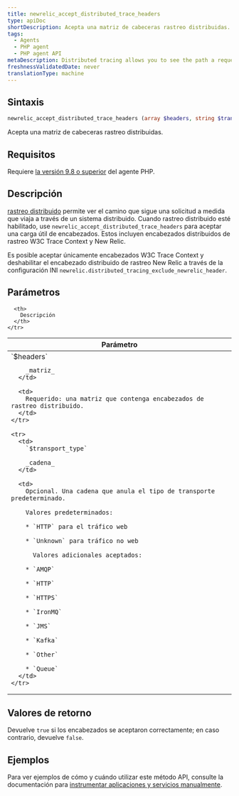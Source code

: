 ```yaml
---
title: newrelic_accept_distributed_trace_headers
type: apiDoc
shortDescription: Acepta una matriz de cabeceras rastreo distribuidas.
tags:
  - Agents
  - PHP agent
  - PHP agent API
metaDescription: Distributed tracing allows you to see the path a request takes as it travels through a distributed system. Use this API to accept a distributed trace payload.
freshnessValidatedDate: never
translationType: machine
---
```


## Sintaxis

```php
newrelic_accept_distributed_trace_headers (array $headers, string $transport_type)
```

Acepta una matriz de cabeceras rastreo distribuidas.

## Requisitos

Requiere [la versión 9.8 o superior](/docs/release-notes/agent-release-notes/php-release-notes) del agente PHP.

## Descripción

[rastreo distribuido](/docs/agents/php-agent/features/distributed-tracing-php) permite ver el camino que sigue una solicitud a medida que viaja a través de un sistema distribuido. Cuando rastreo distribuido esté habilitado, use `newrelic_accept_distributed_trace_headers` para aceptar una carga útil de encabezados. Estos incluyen encabezados distribuidos de rastreo W3C Trace Context y New Relic.

Es posible aceptar únicamente encabezados W3C Trace Context y deshabilitar el encabezado distribuido de rastreo New Relic a través de la configuración INI `newrelic.distributed_tracing_exclude_newrelic_header`.

## Parámetros

<table>
  <thead>
    <tr>
      <th width="25%">
        Parámetro
      </th>

      <th>
        Descripción
      </th>
    </tr>
  </thead>

  <tbody>
    <tr>
      <td>
        `$headers`

        _matriz_
      </td>

      <td>
        Requerido: una matriz que contenga encabezados de rastreo distribuido.
      </td>
    </tr>

    <tr>
      <td>
        `$transport_type`

        _cadena_
      </td>

      <td>
        Opcional. Una cadena que anula el tipo de transporte predeterminado.

        Valores predeterminados:

        * `HTTP` para el tráfico web

        * `Unknown` para tráfico no web

          Valores adicionales aceptados:

        * `AMQP`

        * `HTTP`

        * `HTTPS`

        * `IronMQ`

        * `JMS`

        * `Kafka`

        * `Other`

        * `Queue`
      </td>
    </tr>
  </tbody>
</table>

## Valores de retorno

Devuelve `true` si los encabezados se aceptaron correctamente; en caso contrario, devuelve `false`.

## Ejemplos

Para ver ejemplos de cómo y cuándo utilizar este método API, consulte la documentación para [instrumentar aplicaciones y servicios manualmente](/docs/agents/php-agent/features/distributed-tracing-php#manual).
